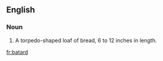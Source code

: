 ==English==
===Noun===
{{en-noun}}
# A torpedo-shaped loaf of bread, 6 to 12 inches in length.

[[fr:batard]]